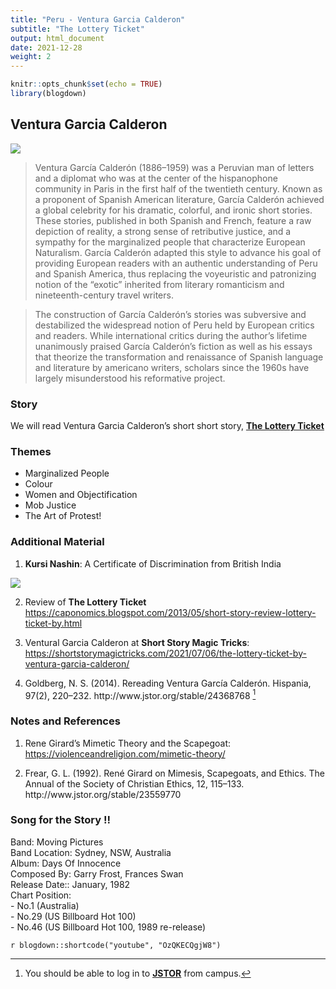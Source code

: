 ```yaml
---
title: "Peru - Ventura Garcia Calderon"
subtitle: "The Lottery Ticket"
output: html_document
date: 2021-12-28
weight: 2
---
```


```r
knitr::opts_chunk$set(echo = TRUE)
library(blogdown)
```

## Ventura Garcia Calderon

![](https://upload.wikimedia.org/wikipedia/commons/thumb/2/2a/Ventura_Garcia_Calderon.jpg/330px-Ventura_Garcia_Calderon.jpg)

> Ventura García Calderón (1886–1959) was a Peruvian man of letters and a diplomat who was at the center of the hispanophone community in Paris in the first half of the twentieth century. Known as a proponent of Spanish American literature, García Calderón achieved a global celebrity for his dramatic, colorful, and ironic short stories. These stories, published in both Spanish and French, feature a raw depiction of reality, a strong sense of retributive justice, and a sympathy for the marginalized people that characterize European Naturalism. García Calderón adapted this style to advance his goal of providing European readers with an authentic understanding of Peru and Spanish America, thus replacing the voyeuristic and patronizing notion of the "exotic" inherited from literary romanticism and nineteenth-century travel writers. 

> The construction of García Calderón's stories was subversive and destabilized the widespread notion of Peru held by European critics and readers. While international critics during the author's lifetime unanimously praised García Calderón's fiction as well as his essays that theorize the transformation and renaissance of Spanish language and literature by americano writers, scholars since the 1960s have largely misunderstood his reformative project. 

### Story

We will read Ventura Garcia Calderon's short short story, <u>[**The Lottery Ticket**](/pdf/ISTW/TheLotteryTicket.docx)</u>


### Themes

- Marginalized People
- Colour
- Women and Objectification
- Mob Justice
- The Art of Protest!

  
### Additional Material

1. **Kursi Nashin**: A Certificate of Discrimination from British India

![](KursiNashin.jpg)

2. Review of **The Lottery Ticket** <https://caponomics.blogspot.com/2013/05/short-story-review-lottery-ticket-by.html>

2. Ventural Garcia Calderon at **Short Story Magic Tricks**: <https://shortstorymagictricks.com/2021/07/06/the-lottery-ticket-by-ventura-garcia-calderon/>

4. Goldberg, N. S. (2014). Rereading Ventura García Calderón. Hispania, 97(2), 220–232. http://www.jstor.org/stable/24368768 [^1]


### Notes and References  

1. Rene Girard's Mimetic Theory and the Scapegoat: <https://violenceandreligion.com/mimetic-theory/>

2. Frear, G. L. (1992). René Girard on Mimesis, Scapegoats, and Ethics. The Annual of the Society of Christian Ethics, 12, 115–133. http://www.jstor.org/stable/23559770


### Song for the Story !!

Band: Moving Pictures  
Band Location: Sydney, NSW, Australia  
Album: Days Of Innocence  
Composed By: Garry Frost, Frances Swan  
Release Date:: January, 1982  
Chart Position:   
  - No.1 (Australia)  
  - No.29 (US Billboard Hot 100)  
  - No.46 (US Billboard Hot 100, 1989 re-release)    
   

`r blogdown::shortcode("youtube", "OzQKECQgjW8")`


[^1]:You should be able to log in to <u>[**JSTOR**](https://jstor.org)</u> from campus. 

